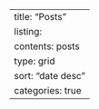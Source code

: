 ---
title: "Posts"
listing: 
  contents: posts 
  type: grid
  sort: "date desc"
  categories: true
---